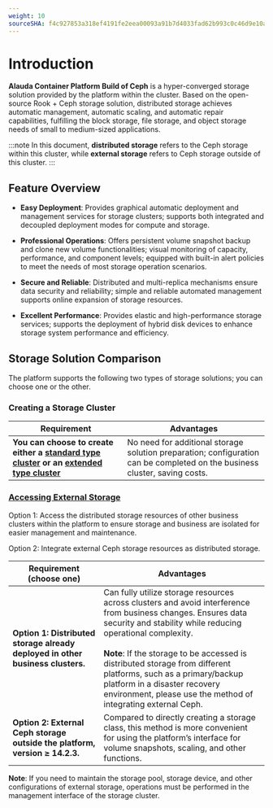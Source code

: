 ```yaml
---
weight: 10
sourceSHA: f4c927853a318ef4191fe2eea00093a91b7d4033fad62b993c0c46d9e10aeb54
---
```


# Introduction

**Alauda Container Platform Build of Ceph** is a hyper-converged storage solution provided by the platform within the cluster. Based on the open-source Rook + Ceph storage solution, distributed storage achieves automatic management, automatic scaling, and automatic repair capabilities, fulfilling the block storage, file storage, and object storage needs of small to medium-sized applications.

:::note
In this document, **distributed storage** refers to the Ceph storage within this cluster, while **external storage** refers to Ceph storage outside of this cluster.
:::

## Feature Overview

- **Easy Deployment**: Provides graphical automatic deployment and management services for storage clusters; supports both integrated and decoupled deployment modes for compute and storage.

- **Professional Operations**: Offers persistent volume snapshot backup and clone new volume functionalities; visual monitoring of capacity, performance, and component levels; equipped with built-in alert policies to meet the needs of most storage operation scenarios.

- **Secure and Reliable**: Distributed and multi-replica mechanisms ensure data security and reliability; simple and reliable automated management supports online expansion of storage resources.

- **Excellent Performance**: Provides elastic and high-performance storage services; supports the deployment of hybrid disk devices to enhance storage system performance and efficiency.

## Storage Solution Comparison

The platform supports the following two types of storage solutions; you can choose one or the other.

### Creating a Storage Cluster

| Requirement                              | Advantages                                                |
| ----------------------------------- | ------------------------------------------------------- |
| **You can choose to create either a [standard type cluster](./installation/create_service_stand.mdx) or an [extended type cluster](./installation/create_service_extend.mdx)** | No need for additional storage solution preparation; configuration can be completed on the business cluster, saving costs. |

### [Accessing External Storage](./functions/access_storage_service.mdx)

Option 1: Access the distributed storage resources of other business clusters within the platform to ensure storage and business are isolated for easier management and maintenance.

Option 2: Integrate external Ceph storage resources as distributed storage.

| Requirement (choose one)                       | Advantages                                                                                   |
| ----------------------------------- | --------------------------------------------------------------------------------------- |
| **Option 1: Distributed storage already deployed in other business clusters.** | Can fully utilize storage resources across clusters and avoid interference from business changes. Ensures data security and stability while reducing operational complexity.<br /><br /> **Note**: If the storage to be accessed is distributed storage from different platforms, such as a primary/backup platform in a disaster recovery environment, please use the method of integrating external Ceph. |
| **Option 2: External Ceph storage outside the platform, version ≥ 14.2.3.** | Compared to directly creating a storage class, this method is more convenient for using the platform’s interface for volume snapshots, scaling, and other functions. |

**Note**: If you need to maintain the storage pool, storage device, and other configurations of external storage, operations must be performed in the management interface of the storage cluster.
